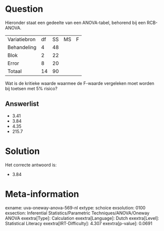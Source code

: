 Question
========

Hieronder staat een gedeelte van een ANOVA-tabel, behorend bij een
RCB-ANOVA.

  -------------- ---- ---- ---- ---
  Variatiebron   df   SS   MS   F
  Behandeling    4    48         
  Blok           2    22         
  Error          8    20         
  Totaal         14   90         
  -------------- ---- ---- ---- ---

Wat is de kritieke waarde waarmee de F-waarde vergeleken moet worden bij
toetsen met 5% risico?


Answerlist
----------

* 3.41
* 3.84
* 4.35
* 215.7

Solution
========

Het correcte antwoord is: 

* 3.84

Meta-information
================
exname: uva-oneway-anova-569-nl
extype: schoice
exsolution: 0100
exsection: Inferential Statistics/Parametric Techniques/ANOVA/Oneway ANOVA
exextra[Type]: Calculation
exextra[Language]: Dutch
exextra[Level]: Statistical Literacy
exextra[IRT-Difficulty]: 4.307
exextra[p-value]: 0.0691
